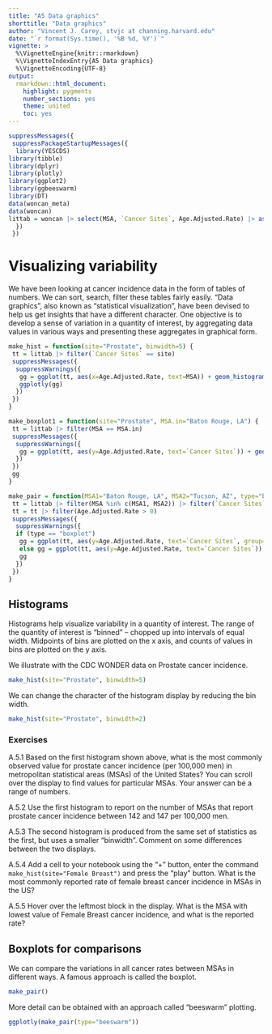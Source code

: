 ```yaml
---
title: "A5 Data graphics"
shorttitle: "Data graphics"
author: "Vincent J. Carey, stvjc at channing.harvard.edu"
date: "`r format(Sys.time(), '%B %d, %Y')`"
vignette: >
  %\VignetteEngine{knitr::rmarkdown}
  %\VignetteIndexEntry{A5 Data graphics}
  %\VignetteEncoding{UTF-8}
output:
  rmarkdown::html_document:
    highlight: pygments
    number_sections: yes
    theme: united
    toc: yes
---
```


```r
suppressMessages({
 suppressPackageStartupMessages({
  library(YESCDS)
library(tibble)
library(dplyr)
library(plotly)
library(ggplot2)
library(ggbeeswarm)
library(DT)
data(woncan_meta)
data(woncan)
littab = woncan |> select(MSA, `Cancer Sites`, Age.Adjusted.Rate) |> as.data.frame()
  })
 })
```

# Visualizing variability

We have been looking at cancer incidence data in the form of tables of numbers.
We can sort, search, filter these tables fairly easily.  "Data graphics", also
known as "statistical visualization", have been devised to help us get
insights that have a different character.  One objective is to develop a
sense of variation in a quantity of interest, by aggregating data values in
various ways and presenting these aggregates in graphical form.

```r
make_hist = function(site="Prostate", binwidth=5) {
 tt = littab |> filter(`Cancer Sites` == site)
 suppressMessages({
  suppressWarnings({
   gg = ggplot(tt, aes(x=Age.Adjusted.Rate, text=MSA)) + geom_histogram(binwidth=binwidth) + ggtitle(paste("CDC WONDER incidence for ", site, sep=""))
   ggplotly(gg)
  })
 })
}

make_boxplot1 = function(site="Prostate", MSA.in="Baton Rouge, LA") {
 tt = littab |> filter(MSA == MSA.in) 
 suppressMessages({
  suppressWarnings({
   gg = ggplot(tt, aes(y=Age.Adjusted.Rate, text=`Cancer Sites`)) + geom_boxplot() + ggtitle(paste("CDC WONDER incidence for ", site, sep="")) + scale_y_log10()
  })
 })
 gg
}

make_pair = function(MSA1="Baton Rouge, LA", MSA2="Tucson, AZ", type="boxplot") {
 tt = littab |> filter(MSA %in% c(MSA1, MSA2)) |> filter(`Cancer Sites` != "All Invasive Cancer Sites Combined")
 tt = tt |> filter(Age.Adjusted.Rate > 0)
 suppressMessages({
  suppressWarnings({
  if (type == "boxplot")
   gg = ggplot(tt, aes(y=Age.Adjusted.Rate, text=`Cancer Sites`, group=MSA)) + geom_boxplot(aes(x=MSA, group=MSA)) + ggtitle(paste("CDC WONDER incidence distribution for ", paste(MSA1, MSA2, sep=", "), sep="")) + scale_y_log10() 
   else gg = ggplot(tt, aes(y=Age.Adjusted.Rate, text=`Cancer Sites`)) + geom_quasirandom(aes(x=MSA)) + ggtitle(paste("CDC WONDER incidence distribution for ", paste(MSA1, MSA2, sep=", "), sep="")) + scale_y_log10() 
   gg
  })
 })
}
```


## Histograms
 
Histograms help visualize variability in a quantity of interest.  The range of the quantity
of interest is "binned" -- chopped up into intervals of equal width.  Midpoints of
bins are plotted on the x axis, and counts of values in bins are plotted on the y axis.

We illustrate with the CDC WONDER data on Prostate cancer incidence.

```r
make_hist(site="Prostate", binwidth=5)
```

We can change the character of the histogram display by reducing the bin width.


```r
make_hist(site="Prostate", binwidth=2)
```

### Exercises

A.5.1 Based on the first histogram shown above, what is the most commonly
observed value for prostate cancer incidence (per 100,000 men) in metropolitan
statistical areas (MSAs) of the United States?  You can scroll over the display
to find values for particular MSAs.  Your answer can be a range of numbers.

A.5.2 Use the first histogram to report on the number of MSAs that report
prostate cancer incidence between 142 and 147 per 100,000 men.

A.5.3 The second histogram is produced from the same set of statistics as the
first, but uses a smaller "binwidth".  Comment on some differences between
the two displays.

A.5.4 Add a cell to your notebook using the "+" button, enter the command
`make_hist(site="Female Breast")` and press the "play" button.  What
is the most commonly reported rate of female breast cancer incidence in
MSAs in the US?

A.5.5 Hover over the leftmost block in the display.  What is the MSA with
lowest value of Female Breast cancer incidence, and what is the reported rate?

## Boxplots for comparisons

We can compare the variations in all cancer rates between MSAs in
different ways.  A famous approach is called the boxplot.

```r
make_pair()
```

More detail can be obtained with an approach called "beeswarm" plotting.

```r
ggplotly(make_pair(type="beeswarm"))
```

